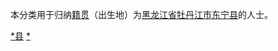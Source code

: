 {{Catnav|頁面分類|各種主題的頁面分類|依中国各省来作的分类|各地中国人|黑龙江人|牡丹江人}}
{{Catnav|頁面分類|人物|各國人物|中国人|各地中国人|黑龙江人|牡丹江人}}

本分类用于归纳[[籍贯|籍贯]]（出生地）为[[黑龙江省|黑龙江省]][[牡丹江市|牡丹江市]][[东宁县|东宁县]]的人士。

[[Category:牡丹江人|*县]]
[[Category:东宁市|*]]